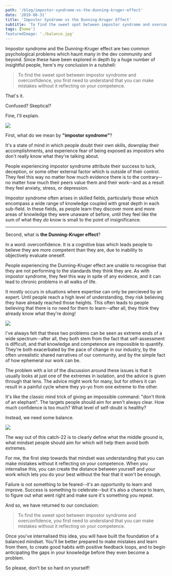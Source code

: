 ```yaml
---
path: '/blog/impostor-syndrome-vs-the-dunning-kruger-effect'
date: '2019-08-31'
title: 'Impostor Syndrome vs the Dunning-Kruger Effect'
subtitle: 'To find the sweet spot between impostor syndrome and overconfidence, you first need to understand that you can make mistakes without it reflecting on your competence.'
tags: [home']
featuredImage: './balance.jpg'
---
```


Impostor syndrome and the Dunning-Kruger effect are two common psychological problems which haunt many in the dev community and beyond. Since these have been explored in depth by a huge number of insightful people, here's my conclusion in a nutshell:

> To find the sweet spot between impostor syndrome and overconfidence, you first need to understand that you can make mistakes without it reflecting on your competence.

That's it.

Confused? Skeptical?

Fine, I'll explain.

![](./developer.jpg)

First, what do we mean by **"impostor syndrome"**?

It's a state of mind in which people doubt their own skills, downplay their accomplishments, and experience fear of being exposed as impostors who don't really know what they're talking about.

People experiencing impostor syndrome attribute their success to luck, deception, or some other external factor which is outside of their control. They feel this way no matter how much evidence there is to the contrary--no matter how much their peers value them and their work--and as a result they feel anxiety, stress, or depression.

Impostor syndrome often arises in skilled fields, particularly those which encompass a wide range of knowledge coupled with great depth in each sub-field. In these fields, as people learn they discover more and more areas of knowledge they were unaware of before, until they feel like the sum of what they _do_ know is small to the point of insignificance.

---

Second, what is **the Dunning-Kruger effect**?

In a word: overconfidence. It is a cognitive bias which leads people to believe they are more competent than they are, due to inability to objectively evaluate oneself.

People experiencing the Dunning-Kruger effect are unable to recognise that they are not performing to the standards they think they are. As with impostor syndrome, they feel this way in spite of any evidence, and it can lead to chronic problems in all walks of life.

It mostly occurs in situations where expertise can only be percieved by an expert. Until people reach a high level of understanding, they risk believing they have already reached those heights. This often leads to people believing that there is no need for them to learn--after all, they think they already know what they're doing!

![](./difficulty.jpg)

I've always felt that these two problems can be seen as extreme ends of a wide spectrum--after all, they both stem from the fact that self-assessment is difficult, and that knowledge and competence are impossible to quantify. They're both exacerbated by the pace of change in our industry, by the often unrealistic shared narratives of our community, and by the simple fact of how ephemeral our work can be.

The problem with a lot of the discussion around these issues is that it usually looks at just one of the extremes in isolation, and the advice is given through that lens. The advice might work for many, but for others it can result in a painful cycle where they yo-yo from one extreme to the other.

It's like the classic mind trick of giving an impossible command: "don't think of an elephant". The targets people should aim for aren't always clear. How much confidence is too much? What level of self-doubt is healthy?

Instead, we need some balance.

![](./balance.jpg)

The way out of this catch-22 is to clearly define what the middle ground is, what mindset people should aim for which will help them avoid both extremes.

For me, the first step towards that mindset was understanding that you can make mistakes without it reflecting on your competence. When you internalise this, you can create the distance between yourself and your work which lets you do your best without the fear that it won't be enough.

Failure is not something to be feared--it's an opportunity to learn and improve. Success is something to celebrate--but it's also a chance to learn, to figure out what went right and make sure it's something you repeat.

And so, we have returned to our conclusion:

> To find the sweet spot between impostor syndrome and overconfidence, you first need to understand that you can make mistakes without it reflecting on your competence.

Once you've internalised this idea, you will have built the foundation of a balanced mindset. You'll be better prepared to make mistakes and learn from them, to create good habits with positive feedback loops, and to begin anticipating the gaps in your knowledge before they even become a problem.

So please, don't be so hard on yourself!
